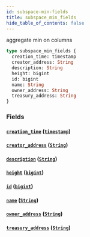 ```yaml
---
id: subspace-min-fields
title: subspace_min_fields
hide_table_of_contents: false
---
```


aggregate min on columns

```graphql
type subspace_min_fields {
  creation_time: timestamp
  creator_address: String
  description: String
  height: bigint
  id: bigint
  name: String
  owner_address: String
  treasury_address: String
}
```

### Fields

#### [`creation_time`](#) ([`timestamp`](../scalars/timestamp))

#### [`creator_address`](#) ([`String`](../scalars/string))

#### [`description`](#) ([`String`](../scalars/string))

#### [`height`](#) ([`bigint`](../scalars/bigint))

#### [`id`](#) ([`bigint`](../scalars/bigint))

#### [`name`](#) ([`String`](../scalars/string))

#### [`owner_address`](#) ([`String`](../scalars/string))

#### [`treasury_address`](#) ([`String`](../scalars/string))
